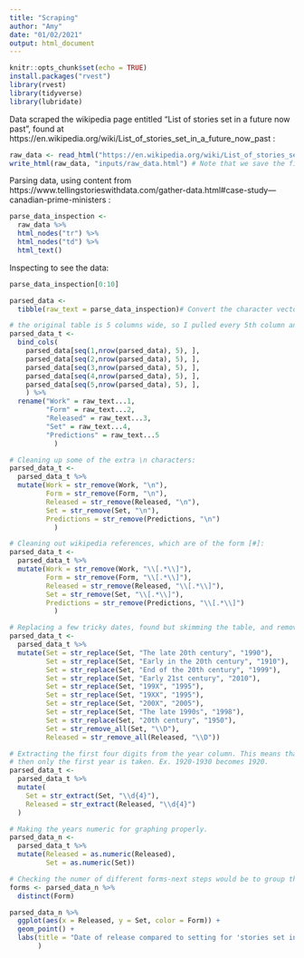 ```yaml
---
title: "Scraping"
author: "Amy"
date: "01/02/2021"
output: html_document
---
```


```r
knitr::opts_chunk$set(echo = TRUE)
install.packages("rvest")
library(rvest)
library(tidyverse)
library(lubridate)
```

Data scraped the wikipedia page entitled "List of stories set in a future now past", found at https://en.wikipedia.org/wiki/List_of_stories_set_in_a_future_now_past :

```r
raw_data <- read_html("https://en.wikipedia.org/wiki/List_of_stories_set_in_a_future_now_past")
write_html(raw_data, "inputs/raw_data.html") # Note that we save the file as a html file.
```

Parsing data, using content from https://www.tellingstorieswithdata.com/gather-data.html#case-study---canadian-prime-ministers :

```r
parse_data_inspection <- 
  raw_data %>% 
  html_nodes("tr") %>% 
  html_nodes("td") %>% 
  html_text()
```

Inspecting to see the data:

```r
parse_data_inspection[0:10]
```

```r
parsed_data <- 
  tibble(raw_text = parse_data_inspection)# Convert the character vector to a table

# the original table is 5 columns wide, so I pulled every 5th column and bound them together in a tibble:
parsed_data_t <- 
  bind_cols(
    parsed_data[seq(1,nrow(parsed_data), 5), ],
    parsed_data[seq(2,nrow(parsed_data), 5), ],
    parsed_data[seq(3,nrow(parsed_data), 5), ],
    parsed_data[seq(4,nrow(parsed_data), 5), ],
    parsed_data[seq(5,nrow(parsed_data), 5), ],
    ) %>%
  rename("Work" = raw_text...1,
         "Form" = raw_text...2,
         "Released" = raw_text...3,
         "Set" = raw_text...4,
         "Predictions" = raw_text...5
           )

# Cleaning up some of the extra \n characters:
parsed_data_t <-
  parsed_data_t %>%
  mutate(Work = str_remove(Work, "\n"),
         Form = str_remove(Form, "\n"),
         Released = str_remove(Released, "\n"),
         Set = str_remove(Set, "\n"),
         Predictions = str_remove(Predictions, "\n")
           )

# Cleaning out wikipedia references, which are of the form [#]:
parsed_data_t <-
  parsed_data_t %>%
  mutate(Work = str_remove(Work, "\\[.*\\]"), 
         Form = str_remove(Form, "\\[.*\\]"), 
         Released = str_remove(Released, "\\[.*\\]"), 
         Set = str_remove(Set, "\\[.*\\]"), 
         Predictions = str_remove(Predictions, "\\[.*\\]")
           )

# Replacing a few tricky dates, found but skimming the table, and removing all non-digits in the year columns:
parsed_data_t <-
  parsed_data_t %>%
  mutate(Set = str_replace(Set, "The late 20th century", "1990"), 
         Set = str_replace(Set, "Early in the 20th century", "1910"), 
         Set = str_replace(Set, "End of the 20th century", "1999"),
         Set = str_replace(Set, "Early 21st century", "2010"), 
         Set = str_replace(Set, "199X", "1995"),
         Set = str_replace(Set, "19XX", "1995"),
         Set = str_replace(Set, "200X", "2005"),
         Set = str_replace(Set, "The late 1990s", "1998"), 
         Set = str_replace(Set, "20th century", "1950"), 
         Set = str_remove_all(Set, "\\D"),
         Released = str_remove_all(Released, "\\D"))

# Extracting the first four digits from the year column. This means that if the column referenced a range, 
# then only the first year is taken. Ex. 1920-1930 becomes 1920.
parsed_data_t <-
  parsed_data_t %>%
  mutate(
    Set = str_extract(Set, "\\d{4}"),
    Released = str_extract(Released, "\\d{4}")
  )

# Making the years numeric for graphing properly.
parsed_data_n <-
  parsed_data_t %>%
  mutate(Released = as.numeric(Released),
         Set = as.numeric(Set))


```

```r
# Checking the numer of different forms-next steps would be to group these further, as the graph has way too many color groups.
forms <- parsed_data_n %>%
  distinct(Form)
```


```r
parsed_data_n %>%
  ggplot(aes(x = Released, y = Set, color = Form)) +
  geom_point() +
  labs(title = "Date of release compared to setting for 'stories set in a future now past'"
       )
```



